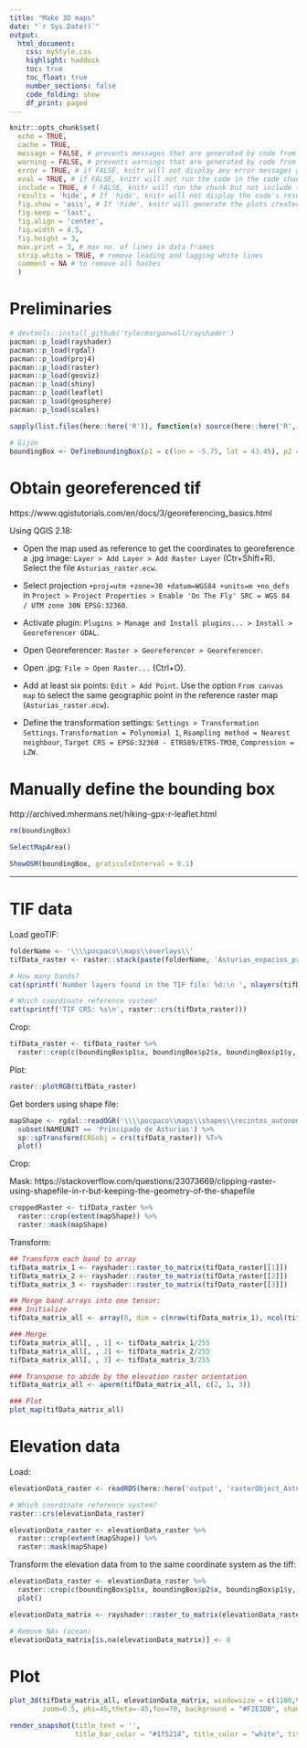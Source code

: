 ```yaml
---
title: "Make 3D maps"
date: "`r Sys.Date()`"
output: 
  html_document:
    css: myStyle.css
    highlight: haddock
    toc: true
    toc_float: true
    number_sections: false
    code_folding: show
    df_print: paged
---
```


```r
knitr::opts_chunk$set(
  echo = TRUE,
  cache = TRUE,
  message = FALSE, # prevents messages that are generated by code from appearing in the finished file
  warning = FALSE, # prevents warnings that are generated by code from appearing in the finished
  error = TRUE, # if FALSE, knitr will not display any error messages generated by the code
  eval = TRUE, # if FALSE, knitr will not run the code in the code chunk
  include = TRUE, # f FALSE, knitr will run the chunk but not include the chunk in the final document
  results = 'hide', # If 'hide', knitr will not display the code's results in the final document. If 'hold', knitr will delay displaying all output pieces until the end of the chunk. If 'asis', knitr will pass through results without reformatting them (useful if results return raw HTML, etc.)
  fig.show = 'asis', # If 'hide', knitr will generate the plots created in the chunk, but not include them in the final document. If 'hold', knitr will delay displaying the plots created by the chunk until the end of the chunk. 
  fig.keep = 'last',
  fig.align = 'center',
  fig.width = 4.5,
  fig.height = 3,
  max.print = 3, # max no. of lines in data frames
  strip.white = TRUE, # remove leading and lagging white lines
  comment = NA # to remove all hashes
  )  
```

# Preliminaries

```r
# devtools::install_github('tylermorganwall/rayshader')
pacman::p_load(rayshader)
pacman::p_load(rgdal)
pacman::p_load(proj4)
pacman::p_load(raster)
pacman::p_load(geoviz)
pacman::p_load(shiny)
pacman::p_load(leaflet)
pacman::p_load(geosphere)
pacman::p_load(scales)

sapply(list.files(here::here('R')), function(x) source(here::here('R', x)))

# Gijón
boundingBox <- DefineBoundingBox(p1 = c(lon = -5.75, lat = 43.45), p2 = c(lon = -5.55, lat = 43.6))
```


# Obtain georeferenced tif

https://www.qgistutorials.com/en/docs/3/georeferencing_basics.html

Using QGIS 2.18:

- Open the map used as reference to get the coordinates to georeference a .jpg image: `Layer > Add Layer > Add Raster Layer` (Ctr+Shift+R). Select the file `Asturias_raster.ecw`.

- Select projection `+proj=utm +zone=30 +datum=WGS84 +units=m +no_defs` in `Project > Project Properties > Enable 'On The Fly' SRC = WGS 84 / UTM zone 30N EPSG:32360`.

- Activate plugin: `Plugins > Manage and Install plugins... > Install > Georeferencer GDAL`.

- Open Georeferencer: `Raster > Georeferencer > Georeferencer`.

- Open .jpg: `File > Open Raster...` (Ctrl+O).

- Add at least six points: `Edit > Add Point`. Use the option `From canvas map` to select the same geographic point in the reference raster map (`Asturias_raster.ecw`).

- Define the transformation settings: `Settings > Transformation Settings`. `Transformation = Polynomial 1`, `Rsampling method = Nearest neighbour`, `Target CRS = EPSG:32360 - ETRS89/ETRS-TM30`, `Compression = LZW`. 

# Manually define the bounding box

http://archived.mhermans.net/hiking-gpx-r-leaflet.html


```r
rm(boundingBox)

SelectMapArea()

ShowOSM(boundingBox, graticuleInterval = 0.1)
```


_____________________________________

# TIF data

Load geoTIF:

```r
folderName <- '\\\\pocpaco\\maps\\overlays\\'
tifData_raster <- raster::stack(paste(folderName, 'Asturias_espacios_protegidos_georef.tif', sep = '\\'))

# How many bands?
cat(sprintf('Number layers found in the TIF file: %d:\n ', nlayers(tifData_raster)))

# Which coordinate reference system?
cat(sprintf('TIF CRS: %s\n', raster::crs(tifData_raster)))
```

Crop:

```r
tifData_raster <- tifData_raster %>% 
  raster::crop(c(boundingBox$p1$x, boundingBox$p2$x, boundingBox$p1$y, boundingBox$p2$y))
```


Plot:

```r
raster::plotRGB(tifData_raster)
```


Get borders using shape file:

```r
mapShape <- rgdal::readOGR('\\\\pocpaco\\maps\\shapes\\recintos_autonomicas_inspire_peninbal_etrs89.shp') %>% 
  subset(NAMEUNIT == 'Principado de Asturias') %>% 
  sp::spTransform(CRSobj = crs(tifData_raster)) %T>% 
  plot()
```


Crop:

Mask: https://stackoverflow.com/questions/23073669/clipping-raster-using-shapefile-in-r-but-keeping-the-geometry-of-the-shapefile

```r
croppedRaster <- tifData_raster %>% 
  raster::crop(extent(mapShape)) %>% 
  raster::mask(mapShape)

```




Transform:

```r
## Transform each band to array
tifData_matrix_1 <- rayshader::raster_to_matrix(tifData_raster[[1]])
tifData_matrix_2 <- rayshader::raster_to_matrix(tifData_raster[[2]])
tifData_matrix_3 <- rayshader::raster_to_matrix(tifData_raster[[3]])

## Merge band arrays into one tensor:
### Initialize
tifData_matrix_all <- array(0, dim = c(nrow(tifData_matrix_1), ncol(tifData_matrix_1), 3))

### Merge
tifData_matrix_all[, , 1] <- tifData_matrix_1/255 
tifData_matrix_all[, , 2] <- tifData_matrix_2/255 
tifData_matrix_all[, , 3] <- tifData_matrix_3/255

### Transpose to abide by the elevation raster orientation
tifData_matrix_all <- aperm(tifData_matrix_all, c(2, 1, 3))

### Plot
plot_map(tifData_matrix_all)
```



# Elevation data

Load:

```r
elevationData_raster <- readRDS(here::here('output', 'rasterObject_Asturias.rds'))

# Which coordinate reference system?
raster::crs(elevationData_raster)

```

```r
elevationData_raster <- elevationData_raster %>% 
  raster::crop(extent(mapShape)) %>% 
  raster::mask(mapShape)

```

Transform the elevation data from to the same coordinate system as the tiff:

```r
elevationData_raster <- elevationData_raster %>% 
  raster::crop(c(boundingBox$p1$x, boundingBox$p2$x, boundingBox$p1$y, boundingBox$p2$y)) %T>% 
  plot()
```

```r
elevationData_matrix <- rayshader::raster_to_matrix(elevationData_raster)

# Remove NAs (ocean)
elevationData_matrix[is.na(elevationData_matrix)] <- 0
```


# Plot

```r
plot_3d(tifData_matrix_all, elevationData_matrix, windowsize = c(1100,900), zscale = 50, shadowdepth = -50,
        zoom=0.5, phi=45,theta=-45,fov=70, background = "#F2E1D0", shadowcolor = "#523E2B")

render_snapshot(title_text = '',
                title_bar_color = "#1f5214", title_color = "white", title_bar_alpha = 1)
```






